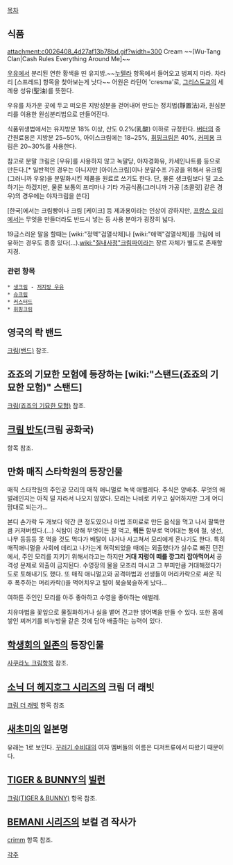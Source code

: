 [[목차]]

== 식품 ==
attachment:c0026408_4d27af13b78bd.gif?width=300
Cream ~~[Wu-Tang Clan|Cash Rules Everything Around Me]~~

[[우유]]에서 분리된 연한 황색을 띤 유지방.~~[[누텔라]] 항목에서 들어오고 벙찌지 마라. 차라리 [스프레드] 항목을 찾아보는게 낫다~~ 어원은 라틴어 'cresma'로, [[그리스도교]]의 세례용 성유(聖油)를 뜻한다.

우유를 차가운 곳에 두고 떠오른 지방성분을 걷어내어 만드는 정치법(靜置法)과, 원심분리를 이용한 원심분리법으로 만들어진다.

식품위생법에서는 유지방분 18% 이상, 산도 0.2%(乳酸) 이하로 규정한다. [[버터]]의 중간원료용은 지방분 25~50%, 아이스크림에는 18~25%, [[휘핑크림]]은 40%, [[커피]]용 크림은 20~30%를 사용한다.

참고로 분말 크림은 [우유]를 사용하지 않고 녹말당, 야자경화유, 카세인나트륨 등으로 만든다.[* 일반적인 경우는 아니지만 [아이스크림]이나 분말수프 가공을 위해서 유크림(그러니까 우유)을 분말화시킨 제품을 원료로 쓰기도 한다. 단, 물론 생크림보다 덜 고소하기는 하겠지만, 물론 보통의 프리마나 기타 가공식품(그러니까 가공 [초콜릿] 같은 경우)의 경우에는 야자크림을 쓴다]

[한국]에서는 크림빵이나 크림 [케이크] 등 제과용이라는 인상이 강하지만, [[프랑스 요리]]에서는 무엇을 만들더라도 반드시 넣는 등 사용 분야가 굉장히 넓다.

19금스러운 말을 할때는 [wiki:"정액"검열삭제]나 [wiki:"애액"검열삭제]를 크림에 비유하는 경우도 종종 있다(...).[[wiki:"질내사정"크림파이]]라는 장르 자체가 별도로 존재할 지경.

=== 관련 항목 ===
 * [[생크림]] - [[저지방 우유]] 
 * [[슈크림]]
 * [[커스터드]]
 * [[휘핑크림]]

== 영국의 락 밴드 ==
[[크림(밴드)]] 참조.

== 죠죠의 기묘한 모험에 등장하는 [wiki:"스탠드(죠죠의 기묘한 모험)" 스탠드] ==
[[크림(죠죠의 기묘한 모험)]] 참조.

== [[크림 반도]](크림 공화국) ==
항목 참조.

== 만화 매직 스타학원의 등장인물 ==
매직 스타학원의 주인공 모리의 매직 애니멀로 녹색 애벌레다. 주식은 양배추. 무엇의 애벌레인지는 아직 덜 자라서 나오지 않았다. 모리는 나비로 키우고 싶어하지만 그게 어디 맘대로 되는가...

본디 손가락 두 개보다 약간 큰 정도였으나 마법 조미료로 만든 음식을 먹고 나서 팔뚝만큼 커져버렸다.(...) 식탐이 강해 무엇이든 잘 먹고, '''뭐든''' 함부로 먹어대는 통에 철, 생선, 나무 등등등 못 먹을 것도 먹다가 배탈이 나거나 사고쳐서 모리에게 혼나기도 한다. 특히 매직애니멀을 사회에 데리고 나가는게 허락되었을 때에는 외출했다가 실수로 빠진 던전에서, 주인 모리를 지키기 위해서라고는 하지만 '''거대 지렁이 떼를 깡그리 잡아먹어서''' 공격성 문제로 외출이 금지된다. 수영장의 물을 모조리 마시고 그 부피만큼 거대해졌다가 도로 토해내기도 했다. 또 매직 애니멀고와 공격마법과 선생들이 머리카락으로 싸운 직후 폭주하는 머리카락()을 먹어치우고 털이 북슬북슬하게 났다...

여하튼 주인인 모리를 아주 좋아하고 수영을 좋아하는 애벌레.

치유마법을 꽃잎으로 물질화하거나 실을 뱉어 견고한 방어벽을 만들 수 있다. 또한 몸에 쌓인 찌꺼기를 비누방울 같은 것에 담아 배출하는 능력이 있다.

== [[학생회의 일존]]의 등장인물 ==
[[사쿠라노 크림]]항목 참조.

== [[소닉 더 헤지호그 시리즈]]의 크림 더 래빗 ==
[[크림 더 래빗]] 항목 참조

== [[새초미]]의 일본명 ==
유래는 1로 보인다. [[꾸러기 수비대]]의 여자 멤버들의 이름은 디저트류에서 따왔기 때문이다.

== [[TIGER & BUNNY]]의 [[빌런]] ==
[[크림(TIGER & BUNNY)]] 항목 참조.

== [[BEMANI 시리즈]]의 보컬 겸 작사가 ==
[[crimm]] 항목 참조.

[[각주]]
